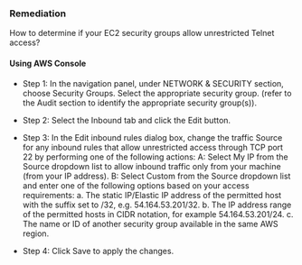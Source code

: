### Remediation

How to determine if your EC2 security groups allow unrestricted Telnet access?

#### Using AWS Console

- Step 1: In the navigation panel, under NETWORK & SECURITY section, choose Security Groups. Select the appropriate security group.
  (refer to the Audit section to identify the appropriate security group(s)).

- Step 2: Select the Inbound tab and click the Edit button.

- Step 3: In the Edit inbound rules dialog box, change the traffic Source for any inbound rules that allow unrestricted access through TCP port 22 by performing one of the following actions:
  A: Select My IP from the Source dropdown list to allow inbound traffic only from your machine (from your IP address).
  B: Select Custom from the Source dropdown list and enter one of the following options based on your access requirements:
  a. The static IP/Elastic IP address of the permitted host with the suffix set to /32, e.g. 54.164.53.201/32.
  b. The IP address range of the permitted hosts in CIDR notation, for example 54.164.53.201/24.
  c. The name or ID of another security group available in the same AWS region.

- Step 4: Click Save to apply the changes.
